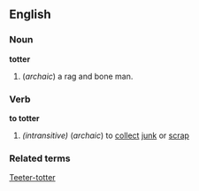 ==English==
===Noun===
'''totter'''
#(''archaic'') a rag and bone man.
===Verb===
'''to totter'''
#''(intransitive)'' (''archaic'') to [[collect]] [[junk]] or [[scrap]]

===Related terms===
[[Teeter-totter]]